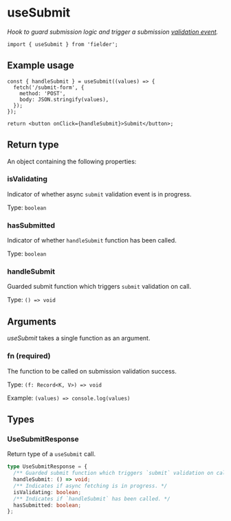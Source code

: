 # useSubmit

_Hook to guard submission logic and trigger a submission [validation event](/guides/validation#validation-events)._

```tsx
import { useSubmit } from 'fielder';
```

## Example usage

```tsx
const { handleSubmit } = useSubmit((values) => {
  fetch('/submit-form', {
    method: 'POST',
    body: JSON.stringify(values),
  });
});

return <button onClick={handleSubmit}>Submit</button>;
```

## Return type

An object containing the following properties:

### isValidating

Indicator of whether async `submit` validation event is in progress.

Type: `boolean`

### hasSubmitted

Indicator of whether `handleSubmit` function has been called.

Type: `boolean`

### handleSubmit

Guarded submit function which triggers `submit` validation on call.

Type: `() => void`

## Arguments

_useSubmit_ takes a single function as an argument.

### fn **(required)**

The function to be called on submission validation success.

Type: `(f: Record<K, V>) => void`

Example: `(values) => console.log(values)`

## Types

### UseSubmitResponse

Return type of a `useSubmit` call.

```ts
type UseSubmitResponse = {
  /** Guarded submit function which triggers `submit` validation on call. */
  handleSubmit: () => void;
  /** Indicates if async fetching is in progress. */
  isValidating: boolean;
  /** Indicates if `handleSubmit` has been called. */
  hasSubmitted: boolean;
};
```
